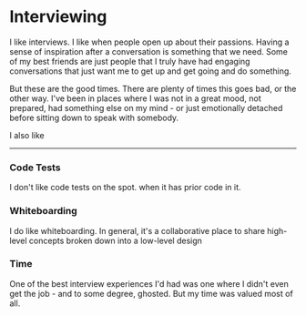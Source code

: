 # Interviewing

I like interviews. I like when people open up about their passions.
Having a sense of inspiration after a conversation is something that we need. Some of my best friends are just people that I truly have had engaging conversations that just want me to get up and get going and do something.

But these are the good times. There are plenty of times this goes bad, or the other way. 
I've been in places where I was not in a great mood, not prepared, had something else on my mind - or just emotionally detached before sitting down to speak with somebody.

I also like 

--- 

### Code Tests 
I don't like code tests on the spot. when it has prior code in it. 

### Whiteboarding
I do like whiteboarding. In general, it's a collaborative place to share high-level concepts broken down into a low-level design

### Time 
One of the best interview experiences I'd had was one where I didn't even get the job - and to some degree, ghosted. 
But my time was valued most of all.